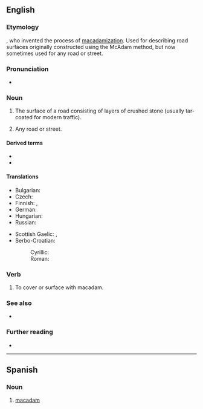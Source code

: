 {{also|Macadam|MacAdam}}
==English==

===Etymology===
{{named-after|en|John Loudon McAdam|wplink==|born=1756|died=1836|nat=Scottish|occ=engineer}}, who invented the process of [[macadamization]]. Used for describing road surfaces originally constructed using the McAdam method, but now sometimes used for any road or street.

===Pronunciation===
* {{a|RP}} {{IPA|en|/məˈkædəm/}}

===Noun===
{{en-noun|~}}

# {{lb|en|uncountable}} The surface of a road consisting of layers of crushed stone (usually tar-coated for modern traffic).
# {{lb|en|US|dated|countable}} Any road or street.

====Derived terms====
* {{l|en|tarmac}}
* {{l|en|tarmacadam}}

====Translations====
{{trans-top|surface of a road}}
* Bulgarian: {{t+|bg|макадам|m}}
* Czech: {{t+|cs|makadam|m}}
* Finnish: {{t+|fi|sepeli}}, {{t+|fi|murske}}
* German: {{t+|de|Makadam|m|n}}
* Hungarian: {{t|hu|makadám}}
* Russian: {{t+|ru|ще́бень|m}}
{{trans-mid}}
* Scottish Gaelic: {{t|gd|bìth|f}}, {{t|gd|teàrr|f}}
* Serbo-Croatian:
*: Cyrillic: {{t|sh|макадам|m|sc=Cyrl}}
*: Roman: {{t+|sh|makadam|m}}
{{trans-bottom}}

===Verb===
{{en-verb|pres_ptc2=macadamming|past2=macadammed}}

# {{lb|en|transitive}} To cover or surface with macadam.

===See also===
* {{l|en|asphalt}}

===Further reading===
* {{pedia}}

----

==Spanish==

===Noun===
{{es-noun|m|+|pl2=macadam}}

# [[#English|macadam]]